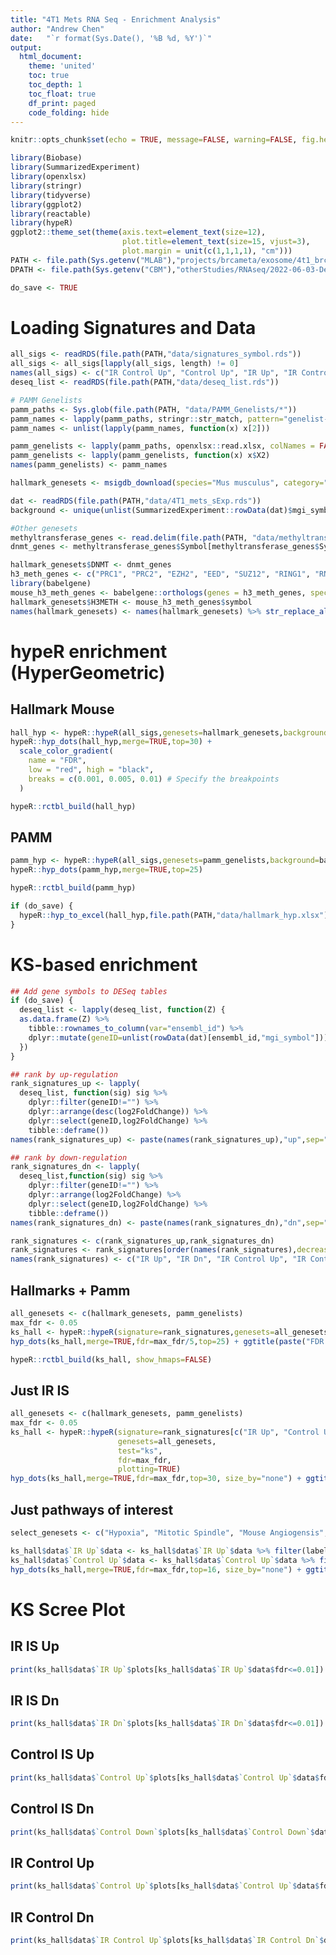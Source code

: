 ```yaml
---
title: "4T1 Mets RNA Seq - Enrichment Analysis"
author: "Andrew Chen"
date:   "`r format(Sys.Date(), '%B %d, %Y')`"
output:
  html_document:
    theme: 'united'
    toc: true
    toc_depth: 1
    toc_float: true
    df_print: paged
    code_folding: hide
---
```


```r
knitr::opts_chunk$set(echo = TRUE, message=FALSE, warning=FALSE, fig.height = 6)
```

```r
library(Biobase)
library(SummarizedExperiment)
library(openxlsx)
library(stringr)
library(tidyverse)
library(ggplot2)
library(reactable)
library(hypeR)
ggplot2::theme_set(theme(axis.text=element_text(size=12),
                         plot.title=element_text(size=15, vjust=3),
                         plot.margin = unit(c(1,1,1,1), "cm")))
PATH <- file.path(Sys.getenv("MLAB"),"projects/brcameta/exosome/4t1_brca_brain_mets/")
DPATH <- file.path(Sys.getenv("CBM"),"otherStudies/RNAseq/2022-06-03-DenisExosomeBrCaBrainMets/")

do_save <- TRUE
```

# Loading Signatures and Data
```r
all_sigs <- readRDS(file.path(PATH,"data/signatures_symbol.rds"))
all_sigs <- all_sigs[lapply(all_sigs, length) != 0]
names(all_sigs) <- c("IR Control Up", "Control Up", "IR Up", "IR Control Dn", "Control Dn", "IR Down")
deseq_list <- readRDS(file.path(PATH,"data/deseq_list.rds"))

# PAMM Genelists
pamm_paths <- Sys.glob(file.path(PATH, "data/PAMM_Genelists/*"))
pamm_names <- lapply(pamm_paths, stringr::str_match, pattern="genelist-\\s*(.*?)\\s*.xlsx")
pamm_names <- unlist(lapply(pamm_names, function(x) x[2]))

pamm_genelists <- lapply(pamm_paths, openxlsx::read.xlsx, colNames = FALSE)
pamm_genelists <- lapply(pamm_genelists, function(x) x$X2)
names(pamm_genelists) <- pamm_names

hallmark_genesets <- msigdb_download(species="Mus musculus", category="H")

dat <- readRDS(file.path(PATH,"data/4T1_mets_sExp.rds"))
background <- unique(unlist(SummarizedExperiment::rowData(dat)$mgi_symbol))

#Other genesets
methyltransferase_genes <- read.delim(file.path(PATH, "data/methyltransferase_genes_ncbi.txt"))
dnmt_genes <- methyltransferase_genes$Symbol[methyltransferase_genes$Symbol %in% background]

hallmark_genesets$DNMT <- dnmt_genes
h3_meth_genes <- c("PRC1", "PRC2", "EZH2", "EED", "SUZ12", "RING1", "RNF2", "BRD2", "BRD3", "BRD4", "KDM1A", "KDM2A", "KDM3A", "KDM4A", "KDM5A")
library(babelgene)
mouse_h3_meth_genes <- babelgene::orthologs(genes = h3_meth_genes, species = "mouse")
hallmark_genesets$H3METH <- mouse_h3_meth_genes$symbol
names(hallmark_genesets) <- names(hallmark_genesets) %>% str_replace_all(., "_",  " ") %>% str_to_title %>% str_replace_all(., "Hallmark ", "")
```

# hypeR enrichment (HyperGeometric) {.tabset}

## Hallmark Mouse

```r
hall_hyp <- hypeR::hypeR(all_sigs,genesets=hallmark_genesets,background=background, test="hypergeometric", fdr=0.05)
hypeR::hyp_dots(hall_hyp,merge=TRUE,top=30) + 
  scale_color_gradient(
    name = "FDR",
    low = "red", high = "black",
    breaks = c(0.001, 0.005, 0.01) # Specify the breakpoints
  )
```

```r
hypeR::rctbl_build(hall_hyp)
```


## PAMM

```r
pamm_hyp <- hypeR::hypeR(all_sigs,genesets=pamm_genelists,background=background,fdr=0.05)
hypeR::hyp_dots(pamm_hyp,merge=TRUE,top=25)
```

```r
hypeR::rctbl_build(pamm_hyp)
```

```r
if (do_save) {
  hypeR::hyp_to_excel(hall_hyp,file.path(PATH,"data/hallmark_hyp.xlsx"))
}
```

# KS-based enrichment {.tabset}
```r
## Add gene symbols to DESeq tables
if (do_save) {
  deseq_list <- lapply(deseq_list, function(Z) {
  as.data.frame(Z) %>% 
    tibble::rownames_to_column(var="ensembl_id") %>%
    dplyr::mutate(geneID=unlist(rowData(dat)[ensembl_id,"mgi_symbol"]))
  })
}
```

```r
## rank by up-regulation
rank_signatures_up <- lapply(
  deseq_list, function(sig) sig %>% 
    dplyr::filter(geneID!="") %>%
    dplyr::arrange(desc(log2FoldChange)) %>%
    dplyr::select(geneID,log2FoldChange) %>%
    tibble::deframe())
names(rank_signatures_up) <- paste(names(rank_signatures_up),"up",sep="_")

## rank by down-regulation
rank_signatures_dn <- lapply(
  deseq_list,function(sig) sig %>% 
    dplyr::filter(geneID!="") %>%
    dplyr::arrange(log2FoldChange) %>%
    dplyr::select(geneID,log2FoldChange) %>%
    tibble::deframe())
names(rank_signatures_dn) <- paste(names(rank_signatures_dn),"dn",sep="_")

rank_signatures <- c(rank_signatures_up,rank_signatures_dn)
rank_signatures <- rank_signatures[order(names(rank_signatures),decreasing = TRUE)]
names(rank_signatures) <- c("IR Up", "IR Dn", "IR Control Up", "IR Control Dn", "Control Up", "Control Down")
```

## Hallmarks + Pamm

```r
all_genesets <- c(hallmark_genesets, pamm_genelists)
max_fdr <- 0.05
ks_hall <- hypeR::hypeR(signature=rank_signatures,genesets=all_genesets,test="ks",fdr=max_fdr,plotting=TRUE)
hyp_dots(ks_hall,merge=TRUE,fdr=max_fdr/5,top=25) + ggtitle(paste("FDR ≤", max_fdr/5))
```

```r
hypeR::rctbl_build(ks_hall, show_hmaps=FALSE)
```

## Just IR IS
```r
all_genesets <- c(hallmark_genesets, pamm_genelists)
max_fdr <- 0.05
ks_hall <- hypeR::hypeR(signature=rank_signatures[c("IR Up", "Control Up")],
                        genesets=all_genesets,
                        test="ks",
                        fdr=max_fdr,
                        plotting=TRUE)
hyp_dots(ks_hall,merge=TRUE,fdr=max_fdr,top=30, size_by="none") + ggtitle(paste("FDR ≤", max_fdr))
```

## Just pathways of interest
```r
select_genesets <- c("Hypoxia", "Mitotic Spindle", "Mouse Angiogensis", "Mouse Cancer Stem Cell", "Tgf Beta Signaling", "Mouse EMT genes", "Tnfa Signaling Via Nfkb", "Mtorc1 Signaling")

ks_hall$data$`IR Up`$data <- ks_hall$data$`IR Up`$data %>% filter(label %in% select_genesets)
ks_hall$data$`Control Up`$data <- ks_hall$data$`Control Up`$data %>% filter(label %in% select_genesets)
hyp_dots(ks_hall,merge=TRUE,fdr=max_fdr,top=16, size_by="none") + ggtitle(paste("FDR ≤", max_fdr))
```


# KS Scree Plot {.tabset}

## IR IS Up
```r
print(ks_hall$data$`IR Up`$plots[ks_hall$data$`IR Up`$data$fdr<=0.01])
```

## IR IS Dn
```r
print(ks_hall$data$`IR Dn`$plots[ks_hall$data$`IR Dn`$data$fdr<=0.01])
```

## Control IS Up
```r
print(ks_hall$data$`Control Up`$plots[ks_hall$data$`Control Up`$data$fdr<=0.01])
```

## Control IS Dn
```r
print(ks_hall$data$`Control Down`$plots[ks_hall$data$`Control Down`$data$fdr<=0.01])
```

## IR Control Up
```r
print(ks_hall$data$`Control Up`$plots[ks_hall$data$`Control Up`$data$fdr<=0.01])
```

## IR Control Dn
```r
print(ks_hall$data$`IR Control Up`$plots[ks_hall$data$`IR Control Dn`$data$fdr<=0.01])
```
